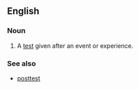 ==English==

===Noun===
{{en-noun|sg=[[post-|post]][[test]]}}

# A [[test]] given after an event or experience.

===See also===
*[[posttest]]